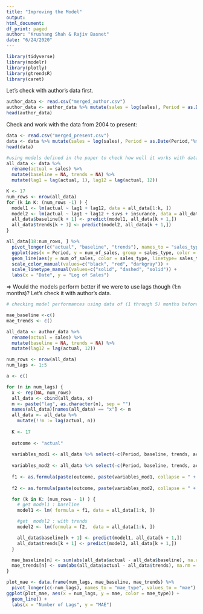 ```yaml
---
title: "Improving the Model"
output:
html_document:
df_print: paged
author: "Krushang Shah & Rajiv Basnet"
date: "6/24/2020"
---
```


```r
library(tidyverse)
library(modelr)
library(plotly)
library(gtrendsR)
library(caret)
```

Let's check with author's data first.

```r
author_data <- read.csv("merged_author.csv")
author_data <- author_data %>% mutate(sales = log(sales), Period = as.Date(Period))
head(author_data)
```

Check and work with the data from 2004 to present:

```r
data <- read.csv("merged_present.csv")
data <- data %>% mutate(sales = log(sales), Period = as.Date(Period,"%m/%d/%Y"))
head(data)
```

```r

#using models defined in the paper to check how well it works with data from 2004 to present 
all_data <- data %>% 
  rename(actual = sales) %>%
  mutate(baseline = NA, trends = NA) %>%
  mutate(lag1 = lag(actual, 1), lag12 = lag(actual, 12))

K <- 17
num_rows <- nrow(all_data)
for (k in K: (num_rows -1) ) {
  model1 <- lm(actual ~ lag1 + lag12, data = all_data[1:k, ])
  model2 <- lm(actual ~ lag1 + lag12 + suvs + insurance, data = all_data[1:k, ])
  all_data$baseline[k + 1] <- predict(model1, all_data[k + 1,])
  all_data$trends[k + 1] <- predict(model2, all_data[k + 1,])
}

all_data[18:num_rows, ] %>% 
  pivot_longer(c("actual", "baseline", "trends"), names_to = "sales_type", values_to = "num_of_sales") %>%
  ggplot(aes(x = Period, y = num_of_sales, group = sales_type, color = sales_type)) +
  geom_line(aes(y = num_of_sales, color = sales_type, linetype= sales_type)) +
  scale_color_manual(values=c("black", "red", "darkgray")) +
  scale_linetype_manual(values=c("solid", "dashed", "solid")) +
  labs(x = "Date", y = "Log of Sales")
```


=> Would the models perform better if we were to use lags though (1:n months)?
Let's check it with author's data.

```r
# checking model performances using data of (1 through 5) months before.

mae_baseline <-c()
mae_trends <- c()

all_data <- author_data %>% 
  rename(actual = sales) %>%
  mutate(baseline = NA, trends = NA) %>%
  mutate(lag12 = lag(actual, 12))

num_rows <- nrow(all_data)
num_lags <- 1:5

a <- c()

for (n in num_lags) {
  x <- rep(NA, num_rows)
  all_data <- cbind(all_data, x)
  m <- paste("lag", as.character(n), sep = "")
  names(all_data)[names(all_data) == "x"] <- m
  all_data <- all_data %>% 
    mutate(!!m := lag(actual, n))
  
  K <- 17
  
  outcome <- "actual"
  
  variables_mod1 <- all_data %>% select(-c(Period, baseline, trends, actual, suvs, insurance)) %>% names()
  
  variables_mod2 <- all_data %>% select(-c(Period, baseline, trends, actual)) %>% names()
  
  f1 <- as.formula(paste(outcome, paste(variables_mod1, collapse = " + "), sep = " ~ "))
  
  f2 <- as.formula(paste(outcome, paste(variables_mod2, collapse = " + "), sep = " ~ "))

  for (k in K: (num_rows - 1) ) {
    # get model1 : baseline
    model1 <- lm( formula = f1, data = all_data[1:k, ])

    #get  model2 : with trends
    model2 <- lm(formula = f2,  data = all_data[1:k, ])

    all_data$baseline[k + 1] <- predict(model1, all_data[k + 1,])
    all_data$trends[k + 1] <- predict(model2, all_data[k + 1,])
  }

  mae_baseline[n] <- sum(abs(all_data$actual - all_data$baseline), na.rm = TRUE)/(num_rows - K)
  mae_trends[n] <- sum(abs(all_data$actual - all_data$trends), na.rm = TRUE)/(num_rows - K)
}

```

```r
plot_mae <- data.frame(num_lags, mae_baseline, mae_trends) %>%
  pivot_longer(c(-num_lags), names_to = "mae_type", values_to = "mae")
ggplot(plot_mae, aes(x = num_lags, y = mae, color = mae_type)) +
  geom_line() +
  labs(x = "Number of Lags", y = "MAE")
```

